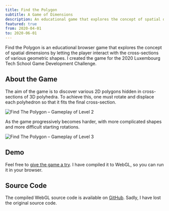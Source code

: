 ```yaml
---
title: Find the Polygon
subtitle: A Game of Dimensions
description: An educational game that explores the concept of spatial dimensions through interaction with cross-sections of various geometric shapes
featured: true
from: 2020-04-01
to: 2020-06-01
---
```


Find the Polygon is an educational browser game that explores the concept of spatial dimensions by letting the player interact with the cross-sections of various geometric shapes. I created the game for the 2020 Luxembourg Tech School Game Development Challenge.

## About the Game

The aim of the game is to discover various 2D polygons hidden in cross-sections of 3D polyhedra. To achieve this, one must rotate and displace each polyhedron so that it fits the final cross-section.

<Image
    src="/images/ftp-gameplay-1.png"
    alt="Find The Polygon – Gameplay of Level 2"
    width={3104}
    height={1974}
/>

As the game progressively becomes harder, with more complicated shapes and more difficult starting rotations.

<Image
    src="/images/ftp-gameplay-2.png"
    alt="Find The Polygon – Gameplay of Level 3"
    width={3104}
    height={1974}
/>

## Demo

Feel free to [give the game a try](https://find-the-polygon.vercel.app). I have compiled it to WebGL, so you can run it in your browser.

## Source Code

The compiled WebGL source code is available on [GitHub](https://github.com/nico-bachner/find-the-polygon). Sadly, I have lost the original source code.
